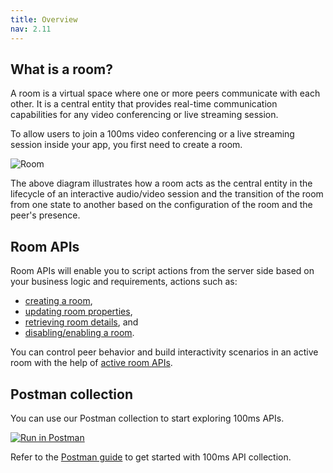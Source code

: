 ```yaml
---
title: Overview
nav: 2.11
---
```


## What is a room?

A room is a virtual space where one or more peers communicate with each other. It is a central entity that provides real-time communication capabilities for any video conferencing or live streaming session.

To allow users to join a 100ms video conferencing or a live streaming session inside your app, you first need to create a room.

![Room](/docs/v2/room.png)

The above diagram illustrates how a room acts as the central entity in the lifecycle of an interactive audio/video session and the transition of the room from one state to another based on the configuration of the room and the peer's presence.

## Room APIs

Room APIs will enable you to script actions from the server side based on your business logic and requirements, actions such as:

-   [creating a room](/server-side/v2/Rooms/create-via-api),
-   [updating room properties](/server-side/v2/Rooms/update-a-room),
-   [retrieving room details](/server-side/v2/Rooms/retrieve-room), and
-   [disabling/enabling a room](/server-side/v2/Rooms/disable-or-enable).

You can control peer behavior and build interactivity scenarios in an active room with the help of [active room APIs](/server-side/v2/active-rooms/overview).

## Postman collection

You can use our Postman collection to start exploring 100ms APIs.

[![Run in Postman](https://run.pstmn.io/button.svg)](https://god.gw.postman.com/run-collection/22726679-47dcd974-29d5-4965-a35b-bf9b74a8b25a?action=collection%2Ffork&collection-url=entityId%3D22726679-47dcd974-29d5-4965-a35b-bf9b74a8b25a%26entityType%3Dcollection%26workspaceId%3Dd9145dd6-337b-4761-81d6-21a30b4147a2)

Refer to the [Postman guide](/server-side/v2/introduction/postman-guide) to get started with 100ms API collection.
